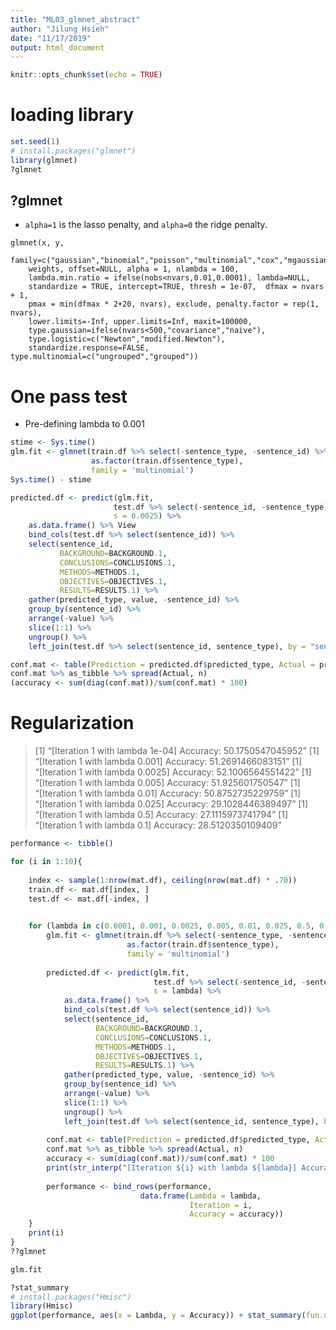 ```yaml
---
title: "ML03_glmnet_abstract"
author: "Jilung Hsieh"
date: "11/17/2019"
output: html_document
---
```


```r
knitr::opts_chunk$set(echo = TRUE)
```


# loading library
```r
set.seed(1)
# install.packages("glmnet")
library(glmnet)
?glmnet
```


## ?glmnet
- `alpha=1` is the lasso penalty, and `alpha=0` the ridge penalty.

```
glmnet(x, y, 
    family=c("gaussian","binomial","poisson","multinomial","cox","mgaussian"),
    weights, offset=NULL, alpha = 1, nlambda = 100,
    lambda.min.ratio = ifelse(nobs<nvars,0.01,0.0001), lambda=NULL,
    standardize = TRUE, intercept=TRUE, thresh = 1e-07,  dfmax = nvars + 1,
    pmax = min(dfmax * 2+20, nvars), exclude, penalty.factor = rep(1, nvars),
    lower.limits=-Inf, upper.limits=Inf, maxit=100000,
    type.gaussian=ifelse(nvars<500,"covariance","naive"),
    type.logistic=c("Newton","modified.Newton"),
    standardize.response=FALSE, type.multinomial=c("ungrouped","grouped"))

```


# One pass test
- Pre-defining lambda to 0.001

```r
stime <- Sys.time()
glm.fit <- glmnet(train.df %>% select(-sentence_type, -sentence_id) %>% as.matrix(), 
                  as.factor(train.df$sentence_type), 
                  family = 'multinomial')
Sys.time() - stime

predicted.df <- predict(glm.fit, 
                       test.df %>% select(-sentence_id, -sentence_type) %>% as.matrix(), 
                       s = 0.0025) %>%  
    as.data.frame() %>% View
    bind_cols(test.df %>% select(sentence_id)) %>%
    select(sentence_id,
           BACKGROUND=BACKGROUND.1, 
           CONCLUSIONS=CONCLUSIONS.1, 
           METHODS=METHODS.1, 
           OBJECTIVES=OBJECTIVES.1, 
           RESULTS=RESULTS.1) %>%
    gather(predicted_type, value, -sentence_id) %>%
    group_by(sentence_id) %>%
    arrange(-value) %>%
    slice(1:1) %>%
    ungroup() %>%
    left_join(test.df %>% select(sentence_id, sentence_type), by = "sentence_id")

conf.mat <- table(Prediction = predicted.df$predicted_type, Actual = predicted.df$sentence_type)
conf.mat %>% as_tibble %>% spread(Actual, n)
(accuracy <- sum(diag(conf.mat))/sum(conf.mat) * 100)
```


# Regularization

> [1] "[Iteration 1 with lambda 1e-04] Accuracy:  50.1750547045952"
> [1] "[Iteration 1 with lambda 0.001] Accuracy:  51.2691466083151"
> [1] "[Iteration 1 with lambda 0.0025] Accuracy:  52.1006564551422"
> [1] "[Iteration 1 with lambda 0.005] Accuracy:  51.925601750547"
> [1] "[Iteration 1 with lambda 0.01] Accuracy:  50.8752735229759"
> [1] "[Iteration 1 with lambda 0.025] Accuracy:  29.1028446389497"
> [1] "[Iteration 1 with lambda 0.5] Accuracy:  27.1115973741794"
> [1] "[Iteration 1 with lambda 0.1] Accuracy:  28.5120350109409"

```r
performance <- tibble()

for (i in 1:10){
    
    index <- sample(1:nrow(mat.df), ceiling(nrow(mat.df) * .70))
    train.df <- mat.df[index, ]
    test.df <- mat.df[-index, ]

    
    for (lambda in c(0.0001, 0.001, 0.0025, 0.005, 0.01, 0.025, 0.5, 0.1)){
        glm.fit <- glmnet(train.df %>% select(-sentence_type, -sentence_id) %>% as.matrix(), 
                          as.factor(train.df$sentence_type), 
                          family = 'multinomial')
        
        predicted.df <- predict(glm.fit, 
                                test.df %>% select(-sentence_id, -sentence_type) %>% as.matrix(), 
                                s = lambda) %>%  
            as.data.frame() %>%
            bind_cols(test.df %>% select(sentence_id)) %>%
            select(sentence_id,
                   BACKGROUND=BACKGROUND.1, 
                   CONCLUSIONS=CONCLUSIONS.1, 
                   METHODS=METHODS.1, 
                   OBJECTIVES=OBJECTIVES.1, 
                   RESULTS=RESULTS.1) %>%
            gather(predicted_type, value, -sentence_id) %>%
            group_by(sentence_id) %>%
            arrange(-value) %>%
            slice(1:1) %>%
            ungroup() %>%
            left_join(test.df %>% select(sentence_id, sentence_type), by = "sentence_id")
        
        conf.mat <- table(Prediction = predicted.df$predicted_type, Actual = predicted.df$sentence_type)
        conf.mat %>% as_tibble %>% spread(Actual, n)
        accuracy <- sum(diag(conf.mat))/sum(conf.mat) * 100
        print(str_interp("[Iteration ${i} with lambda ${lambda}] Accuracy:  ${accuracy}"))
        
        performance <- bind_rows(performance,
                             data.frame(Lambda = lambda,
                                        Iteration = i,
                                        Accuracy = accuracy))
    }
    print(i)
}
??glmnet
```


```r
glm.fit
```
```r

?stat_summary
# install.packages("Hmisc")
library(Hmisc)
ggplot(performance, aes(x = Lambda, y = Accuracy)) + stat_summary(fun.data = 'mean_cl_boot', geom = 'errorbar') + stat_summary(fun.data = 'mean_cl_boot', geom = 'point') + scale_x_log10()

```

